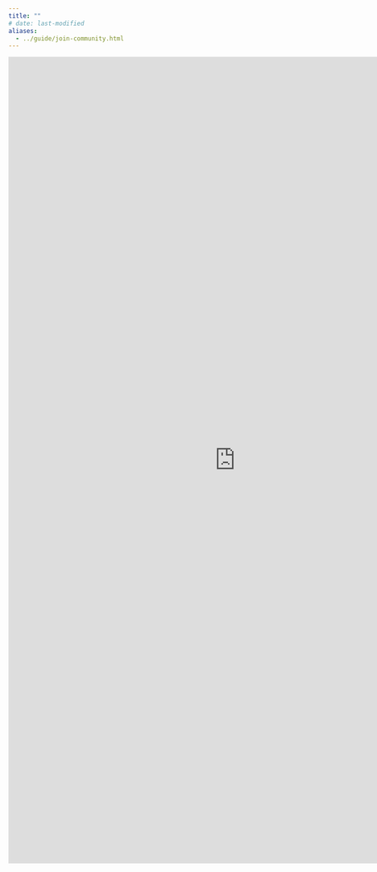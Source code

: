 ```yaml
---
title: ""
# date: last-modified
aliases:
  - ../guide/join-community.html
---
```


```{=html}
<iframe src="https://docs.google.com/forms/d/e/1FAIpQLSfgshcwHcbXKI55UXVVVIoAdoAzc070IpedKRR3dUXrST7fPg/viewform?embedded=true" width="900" height="1600" frameborder="0" marginheight="0" marginwidth="0">Loading…</iframe>

```